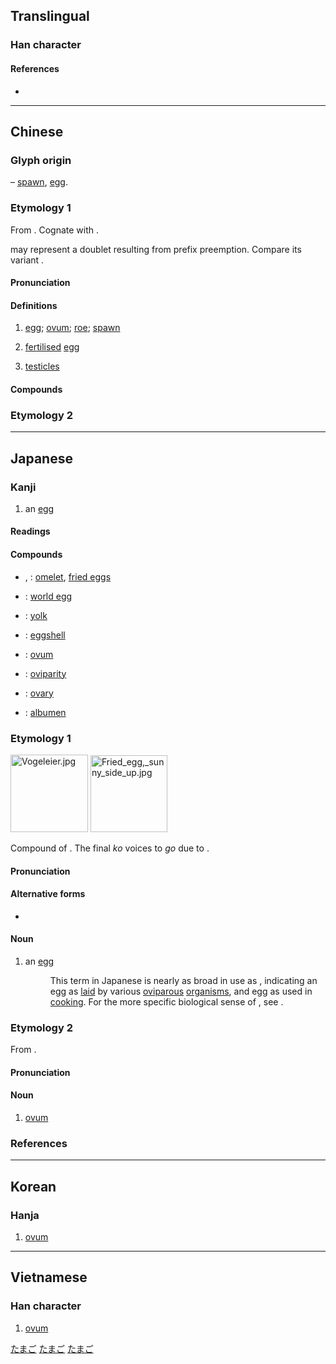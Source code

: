 {{also|卯|卬}}
{{character info/new}}
{{character info/new|0xf91c}}
==Translingual==

===Han character===
{{Han char|rn=26|rad=卩|as=05|sn=7|four=77720|canj=HHSLI|ids=⿰𠂑卪}}

====References====
* {{Han ref|kx=0159.200|dkj=02857|dj=0365.010|hdz=10313.040|uh=5375|ud=21365|bh=A75A|bd=42842}}

----

==Chinese==
{{zh-forms}}

===Glyph origin===
{{Han etym}}
{{liushu|p}} – [[spawn]], [[egg]].

===Etymology 1===
From {{inh|zh|sit-pro|*s-row||egg, nit}}. Cognate with {{cog|bo|སྲོ་མ||egg of a louse, nit, small bubble}}.

{{och-l|鯤}} may represent a doublet resulting from prefix preemption. Compare its variant {{zh-l|𡖉}}.

====Pronunciation====
{{zh-pron
|m=luǎn
|m-s=nuan3
|c=leon5,leon5-2
|g=lon3
|h=pfs=lón;gd=lon3
|j=luan2
|md=lâung/luāng
|md_note=lâung - colloquial; luāng - literary
|mn=xm,tp,kh,tn,sx,km,mg,hc,tc:nn̄g/qz,lk:nňg/zz,yl:nūi/loán
|mn_note=nn̄g/nňg/nūi - vernacular; loán - literary
|mn-t=neng6
|w=3loe,3lu
|x=lonn3
|mc=y
|oc=y
|cat=n
}}

====Definitions====
{{zh-hanzi}}

# [[egg]]; [[ovum]]; [[roe]]; [[spawn]]
# {{lb|zh|entomology}} [[fertilised]] [[egg]]
# {{lb|zh|regional}} [[testicles]]

====Compounds====
{{zh-der|卵圓|卵圓形|卵圓窗|卵翼|卵用雞|卵生|卵白|卵子|卵胎生|卵細胞|卵巢|卵巢窩|卵塊|卵形|卵模|卵母細胞|卵泡|卵石|卵磷脂|卵精巢|卵裂|卵黃|卵黃囊|卵黃管|卵黃腺|事危累卵|危如累卵|受精卵|同卵|排卵|產卵|異卵|以卵投石|以卵擊石|以石投卵|以碫投卵|伏卵|危於累卵|卵囊|卵囊球|卵子移植|卵孔|卵巢囊腫|卵巢炎|卵巢癌|卵核|卵翼之恩|卵育|卵與石鬥|卵袋|同卵雙生|呵脬捧卵|壓卵|孵卵機|完卵|巢傾卵破|巢毀卵破|排卵期|排山壓卵|殺雞取卵|河卵石|泰山壓卵|石卵|累卵|累卵之危|翼卵|若卵投石|覆巢傾卵|覆巢毀卵|覆巢破卵|赤眼卵蜂|輸卵管|重卵|雞卵|魚卵|鵝卵石}}

===Etymology 2===
{{zh-see|𡳞|v}}

----

==Japanese==
{{wikipedia|lang=ja}}
{{wikipedia|Egg}}

===Kanji===
{{ja-kanji|grade=6|rs=卩05}}

# an [[egg]]

====Readings====
{{ja-readings
|goon=らん
|kanon=らん
|kun=たまご-
}}

====Compounds====
{{der-top|Compounds}}
* {{ja-r|卵焼|たまごやき}}, {{ja-r|卵焼き|たまごやき}}: [[omelet]], [[fried eggs]]
* {{ja-r|梵卵|ぼんらん}}: [[world egg]]
* {{ja-r|卵黄|らんおう}}: [[yolk]]
* {{ja-r|卵殻|らんかく}}: [[eggshell]]
* {{ja-r|卵子|らんし}}: [[ovum]]
* {{ja-r|卵生|らんせい}}: [[oviparity]]
* {{ja-r|卵巣|らんそう}}: [[ovary]]
* {{ja-r|卵白|らんぱく}}: [[albumen]]
{{der-bottom}}

===Etymology 1===
{{ja-kanjitab|たまご|yomi=k}}
<div class="thumb tright">
<div class="thumbinner" style="width: 252px;">[[File:Vogeleier.jpg|124px]] [[File:Fried_egg,_sunny_side_up.jpg|123px]] <div class="thumbcaption">{{lang|ja|卵}}</div></div></div>
Compound of {{compound|lang=ja|sort=たまご|玉|tr1=tama|t1=ball|子|tr2=ko|t2=child, small thing}}. The final ''ko'' voices to ''go'' due to {{rendaku|たまご}}.

====Pronunciation====
{{ja-pron|yomi=k|たまご|acc=2|acc_ref=DJR,NHK|acc2=0|acc2_ref=DJR,NHK}}

====Alternative forms====
* {{l|ja|玉子}}

====Noun====
{{ja-noun|たまご}}

# an [[egg]]
#: This term in Japanese is nearly as broad in use as {{cog|en|egg}}, indicating an egg as [[lay|laid]] by various [[oviparous]] [[organism]]s, and egg as used in [[cooking]]. For the more specific biological sense of {{m|en|ovum}}, see {{l|ja|卵子|tr=''ranshi''}}.

===Etymology 2===
{{ja-kanjitab|らん|yomi=o}}
From {{etyl|ltc|ja|sort=らん}} {{m|zh|卵|tr=lwan<sup>X</sup>}}.

====Pronunciation====
{{ja-pron|yomi=o|らん|acc=1|acc_ref=DJR,NHK}}

====Noun====
{{ja-noun|らん}}

# [[ovum]]

===References===
<references/>

[[Category:Japanese basic words|たまご]]
[[Category:ja:Eggs|たまご]]
[[Category:ja:Foods|たまご]]

----

==Korean==

===Hanja===
{{ko-hanja|hangeul=[[란]]>[[난]]|eumhun=[[알]]|rv=ran, nan|mr=ran, nan|y=lan, nan|ehrv=al|ehmr=al|ehy=al}}

# [[ovum]]

----

==Vietnamese==

===Han character===
{{vi-hantu|[[noãn]]|rs=卩05}}

# [[ovum]]